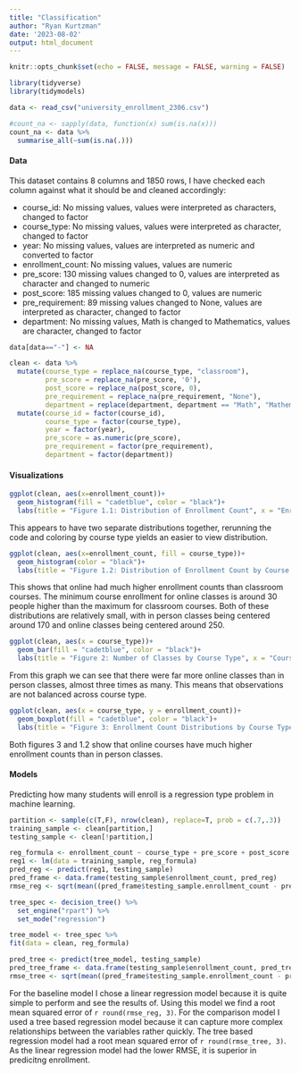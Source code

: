 ```yaml
---
title: "Classification"
author: "Ryan Kurtzman"
date: '2023-08-02'
output: html_document
---
```


```r
knitr::opts_chunk$set(echo = FALSE, message = FALSE, warning = FALSE)
```
```r
library(tidyverse)
library(tidymodels)
```

```r
data <- read_csv("university_enrollment_2306.csv")
```
```r
#count_na <- sapply(data, function(x) sum(is.na(x)))
count_na <- data %>%
  summarise_all(~sum(is.na(.)))
```
#### **Data**

This dataset contains 8 columns and 1850 rows, I have checked each column against what it should be and cleaned accordingly:

- course_id: No missing values, values were interpreted as characters, changed to factor
- course_type: No missing values, values were interpreted as character, changed to factor
- year: No missing values, values are interpreted as numeric and converted to factor
- enrollment_count: No missing values, values are numeric
- pre_score: 130 missing values changed to 0, values are interpreted as character and changed to numeric
- post_score: 185 missing values changed to 0, values are numeric
- pre_requirement: 89 missing values changed to None, values are interpreted as character, changed to factor
- department: No missing values, Math is changed to Mathematics, values are character, changed to factor


```r
data[data=="-"] <- NA

clean <- data %>%
  mutate(course_type = replace_na(course_type, "classroom"),
         pre_score = replace_na(pre_score, '0'),
         post_score = replace_na(post_score, 0),
         pre_requirement = replace_na(pre_requirement, "None"),
         department = replace(department, department == "Math", "Mathematics"))  %>%
  mutate(course_id = factor(course_id),
         course_type = factor(course_type),
         year = factor(year),
         pre_score = as.numeric(pre_score),
         pre_requirement = factor(pre_requirement),
         department = factor(department))
```
#### **Visualizations**
```r
ggplot(clean, aes(x=enrollment_count))+
  geom_histogram(fill = "cadetblue", color = "black")+
  labs(title = "Figure 1.1: Distribution of Enrollment Count", x = "Enrollment Count", y = "Count")
```
This appears to have two separate distributions together, rerunning the code and coloring by course type yields an easier to view distribution.
```r
ggplot(clean, aes(x=enrollment_count, fill = course_type))+
  geom_histogram(color = "black")+
  labs(title = "Figure 1.2: Distribution of Enrollment Count by Course Type", x = "Enrollment Count", y = "Count")
```
This shows that online had much higher enrollment counts than classroom courses. The minimum course enrollment for online classes is around 30 people higher than the maximum for classroom courses. Both of these distributions are relatively small, with in person classes being centered around 170 and online classes being centered around 250.

```r
ggplot(clean, aes(x = course_type))+
  geom_bar(fill = "cadetblue", color = "black")+
  labs(title = "Figure 2: Number of Classes by Course Type", x = "Course Type", y = "Number of Classes")
```
From this graph we can see that there were far more online classes than in person classes, almost three times as many. This means that observations are not balanced across course type.

```r
ggplot(clean, aes(x = course_type, y = enrollment_count))+
  geom_boxplot(fill = "cadetblue", color = "black")+
  labs(title = "Figure 3: Enrollment Count Distributions by Course Type", x = "Course Type", y = "Enrollment Count")
```
Both figures 3 and 1.2 show that online courses have much higher enrollment counts than in person classes.

#### **Models**

Predicting how many students will enroll is a regression type problem in machine learning.

```r
partition <- sample(c(T,F), nrow(clean), replace=T, prob = c(.7,.3))
training_sample <- clean[partition,]
testing_sample <- clean[!partition,]
```


```r
reg_formula <- enrollment_count ~ course_type + pre_score + post_score + pre_requirement + department + year
reg1 <- lm(data = training_sample, reg_formula)
pred_reg <- predict(reg1, testing_sample)
pred_frame <- data.frame(testing_sample$enrollment_count, pred_reg)
rmse_reg <- sqrt(mean((pred_frame$testing_sample.enrollment_count - pred_frame$pred_reg)^2))
```


```r
tree_spec <- decision_tree() %>% 
  set_engine("rpart") %>% 
  set_mode("regression")

tree_model <- tree_spec %>% 
fit(data = clean, reg_formula)
```

```r
pred_tree <- predict(tree_model, testing_sample)
pred_tree_frame <- data.frame(testing_sample$enrollment_count, pred_tree)
rmse_tree <- sqrt(mean((pred_frame$testing_sample.enrollment_count - pred_tree_frame$.pred)^2))
```


For the baseline model I chose a linear regression model because it is quite simple to perform and see the results of. Using this model we find a root mean squared error of `r round(rmse_reg, 3)`. For the comparison model I used a tree based regression model because it can capture more complex relationships between the variables rather quickly. The tree based regression model had a root mean squared error of `r round(rmse_tree, 3)`. As the linear regression model had the lower RMSE, it is superior in predicitng enrollment.


